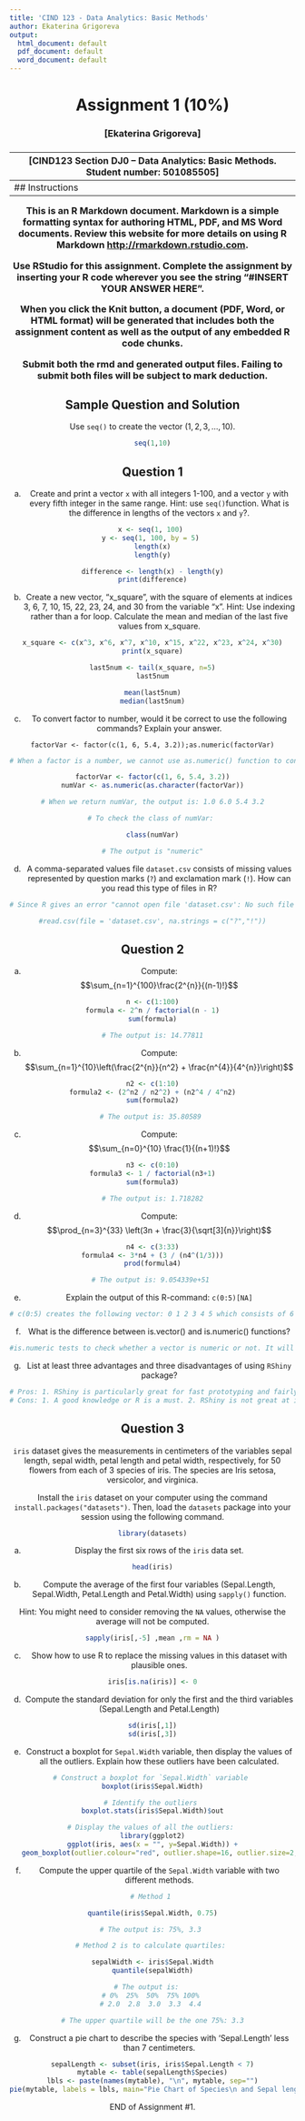 ---
title: 'CIND 123 - Data Analytics: Basic Methods'
author: Ekaterina Grigoreva 
output:
  html_document: default
  pdf_document: default
  word_document: default
---
<center> <h1> Assignment 1 (10%) </h1> </center>
<center>  <h3> [Ekaterina Grigoreva] </h2> </center>
<center> <h3> [CIND123 Section DJ0 – Data Analytics: Basic Methods. Student number: 501085505] </h2> </center>
---
## Instructions 

This is an R Markdown document. Markdown is a simple formatting syntax for authoring HTML, PDF, and MS Word documents. Review this website for more details on using R Markdown <http://rmarkdown.rstudio.com>.

Use RStudio for this assignment. Complete the assignment by inserting your R code wherever you see the string "#INSERT YOUR ANSWER HERE".

When you click the **Knit** button, a document (PDF, Word, or HTML format) will be generated that includes both the assignment content as well as the output of any embedded R code chunks.

Submit **both**  the rmd and generated output files. Failing to submit both files will be subject to mark deduction.

## Sample Question and Solution

Use `seq()` to create the vector $(1,2,3,\ldots,10)$.

```{r}
seq(1,10)
```

## Question 1

a) Create and print a vector `x` with all integers 1-100, and a vector `y` with every fifth integer in the same range. Hint: use `seq()`function. What is the difference in lengths of the vectors `x` and `y`?.

```{r}

x <- seq(1, 100) 
y <- seq(1, 100, by = 5) 
length(x)
length(y)

difference <- length(x) - length(y)
print(difference)

```

b) Create a new vector, "x_square", with the square of elements at indices 3, 6, 7, 10, 15, 22, 23, 24, and 30 from the variable "x". Hint: Use indexing rather than a for loop. Calculate the mean and median of the last five values from x_square.

```{r}

x_square <- c(x^3, x^6, x^7, x^10, x^15, x^22, x^23, x^24, x^30)
print(x_square)

last5num <- tail(x_square, n=5)
last5num

mean(last5num)
median(last5num)

```

c) To convert factor to number, would it be correct to use the following commands? Explain your answer.

`factorVar <- factor(c(1, 6, 5.4, 3.2));as.numeric(factorVar)`

```{r}

# When a factor is a number, we cannot use as.numeric() function to convert factor to number because  the output is a vector of the internal level representations of the factor and not the original values. We have to use as.numeric(as.character()) instead. 

factorVar <- factor(c(1, 6, 5.4, 3.2))
numVar <- as.numeric(as.character(factorVar))

# When we return numVar, the output is: 1.0 6.0 5.4 3.2

# To check the class of numVar: 

class(numVar)

# The output is "numeric"

```

d) A comma-separated values file `dataset.csv` consists of missing values represented by question marks (`?`) and exclamation mark (`!`). How can you read this type of files in R?

```{r}

# Since R gives an error "cannot open file 'dataset.csv': No such file or directory" when returning the following function, I leave it here as a comment:   

#read.csv(file = 'dataset.csv', na.strings = c("?","!"))

```

\newpage
## Question 2

a) Compute: $$\sum_{n=1}^{100}\frac{2^{n}}{(n-1)!}$$

```{r}

n <- c(1:100)
formula <- 2^n / factorial(n - 1)
sum(formula)

# The output is: 14.77811

```

b) Compute: $$\sum_{n=1}^{10}\left(\frac{2^{n}}{n^2} + \frac{n^{4}}{4^{n}}\right)$$

```{r}

n2 <- c(1:10)
formula2 <- (2^n2 / n2^2) + (n2^4 / 4^n2)
sum(formula2)

# The output is: 35.80589 

```

c) Compute: $$\sum_{n=0}^{10} \frac{1}{(n+1)!}$$ 

```{r}

n3 <- c(0:10)
formula3 <- 1 / factorial(n3+1)
sum(formula3)

# The output is: 1.718282

```

d) Compute: $$\prod_{n=3}^{33} \left(3n + \frac{3}{\sqrt[3]{n}}\right)$$

```{r}

n4 <- c(3:33)
formula4 <- 3*n4 + (3 / (n4^(1/3)))
prod(formula4)

# The output is: 9.054339e+51 

```

e) Explain the output of this R-command:
`c(0:5)[NA]`

```{r}

# c(0:5) creates the following vector: 0 1 2 3 4 5 which consists of 6 elements, and the subset operation [NA] returns 6 elements with the values of NA: NA NA NA NA NA NA 

```

f) What is the difference between is.vector() and is.numeric() functions?

```{r}

#is.numeric tests to check whether a vector is numeric or not. It will return TRUE only if the object is a vector and consists of only numeric data. Whereas, is.vector tests whether the object is a vector or not. It will return TRUE if the object is a vector.

```

g) List at least three advantages and three disadvantages of using `RShiny` package?
```{r}

# Pros: 1. RShiny is particularly great for fast prototyping and fairly easy to use for non-programmers. 2. RShiny is also great for dashboards, where you have some data (such as in a database or a file) and you want to show a page with all sorts of metrics in an interactive way. The availability of many different charting libraries is also a big plus. 3. RShiny is good when used for classical dashboards about KPIs, accounting, sometimes involving forecasts etc. Also, good for more "data science focused" use cases involving predictions, social media, maps and so on.      
# Cons: 1. A good knowledge or R is a must. 2. RShiny is not great at is multi-page apps, in the sense that when you click on a link it takes you to a completely new page that makes a new HTTP request and loads new resources and acts as an independent page. 3. RShiny can be challenging to use for gathering and saving data to the database.   

```

\newpage
## Question 3
`iris` dataset gives the measurements in centimeters of the variables sepal length, sepal width, petal length and petal width, respectively, for 50 flowers from each of 3 species of iris. The species are Iris setosa, versicolor, and virginica.

Install the `iris` dataset on your computer using the command `install.packages("datasets")`. Then, load the `datasets` package into your session using the following command.
```{r}
library(datasets)
```

a) Display the first six rows of the `iris` data set.

```{r}

head(iris)

```

b) Compute the average of the first four variables (Sepal.Length, Sepal.Width, Petal.Length and Petal.Width) using `sapply()` function.

Hint: You might need to consider removing the `NA` values, otherwise the average will not be computed.

```{r}

sapply(iris[,-5] ,mean ,rm = NA )

```

c) Show how to use R to replace the missing values in this dataset with plausible ones.

```{r}

iris[is.na(iris)] <- 0

```

d) Compute the standard deviation for only the first and the third variables (Sepal.Length and Petal.Length)

```{r}

sd(iris[,1])
sd(iris[,3])

```

e) Construct a boxplot for `Sepal.Width` variable, then display the values of all the outliers. Explain how these outliers have been calculated.

```{r}

# Construct a boxplot for `Sepal.Width` variable 
boxplot(iris$Sepal.Width)

# Identify the outliers 
boxplot.stats(iris$Sepal.Width)$out

# Display the values of all the outliers: 
library(ggplot2)
ggplot(iris, aes(x = "", y=Sepal.Width)) +
   geom_boxplot(outlier.colour="red", outlier.shape=16, outlier.size=2, notch=FALSE)

```

f) Compute the upper quartile of the `Sepal.Width` variable with two different methods.

```{r}

# Method 1 

quantile(iris$Sepal.Width, 0.75)

# The output is: 75%, 3.3 

# Method 2 is to calculate quartiles: 

sepalWidth <- iris$Sepal.Width
quantile(sepalWidth)

# The output is:   
# 0%  25%  50%  75% 100% 
# 2.0  2.8  3.0  3.3  4.4 

# The upper quartile will be the one 75%: 3.3

```

g) Construct a pie chart to describe the species with 'Sepal.Length' less than 7 centimeters.
```{r}

sepalLength <- subset(iris, iris$Sepal.Length < 7)
mytable <- table(sepalLength$Species)
lbls <- paste(names(mytable), "\n", mytable, sep="")
pie(mytable, labels = lbls, main="Pie Chart of Species\n and Sepal length < 7")

```

END of Assignment #1.
